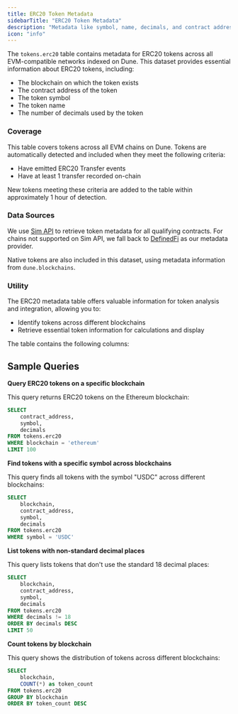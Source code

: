 ```yaml
---
title: ERC20 Token Metadata
sidebarTitle: "ERC20 Token Metadata"
description: "Metadata like symbol, name, decimals, and contract address for ERC20 tokens across EVM networks."
icon: "info"
---
```


The `tokens.erc20` table contains metadata for ERC20 tokens across all EVM-compatible networks indexed on Dune. This dataset provides essential information about ERC20 tokens, including:

- The blockchain on which the token exists
- The contract address of the token
- The token symbol
- The token name
- The number of decimals used by the token

### Coverage

This table covers tokens across all EVM chains on Dune. Tokens are automatically detected and included when they meet the following criteria:
- Have emitted ERC20 Transfer events
- Have at least 1 transfer recorded on-chain

New tokens meeting these criteria are added to the table within approximately 1 hour of detection.

### Data Sources

We use [Sim API](https://docs.sim.dune.com/evm/token-info) to retrieve token metadata for all qualifying contracts. For chains not supported on Sim API, we fall back to [DefinedFi](https://docs.defined.fi/reference/token) as our metadata provider.

Native tokens are also included in this dataset, using metadata information from `dune.blockchains`.

### Utility

The ERC20 metadata table offers valuable information for token analysis and integration, allowing you to:

- Identify tokens across different blockchains
- Retrieve essential token information for calculations and display

The table contains the following columns:


<ColumnDescriptions tableSchema="tokens" tableName="erc20" />


<TableSample tableSchema="tokens" tableName="erc20" />

## Sample Queries

**Query ERC20 tokens on a specific blockchain**

This query returns ERC20 tokens on the Ethereum blockchain:

```sql
SELECT
    contract_address,
    symbol,
    decimals
FROM tokens.erc20
WHERE blockchain = 'ethereum'
LIMIT 100
```

**Find tokens with a specific symbol across blockchains**

This query finds all tokens with the symbol "USDC" across different blockchains:

```sql
SELECT
    blockchain,
    contract_address,
    symbol,
    decimals
FROM tokens.erc20
WHERE symbol = 'USDC'
```

**List tokens with non-standard decimal places**

This query lists tokens that don't use the standard 18 decimal places:

```sql
SELECT
    blockchain,
    contract_address,
    symbol,
    decimals
FROM tokens.erc20
WHERE decimals != 18
ORDER BY decimals DESC
LIMIT 50
```

**Count tokens by blockchain**

This query shows the distribution of tokens across different blockchains:

```sql
SELECT
    blockchain,
    COUNT(*) as token_count
FROM tokens.erc20
GROUP BY blockchain
ORDER BY token_count DESC
```
